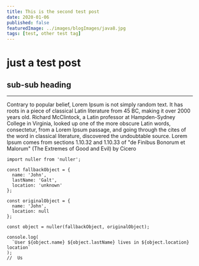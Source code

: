 ```yaml
---
title: This is the second test post
date: 2020-01-06
published: false
featuredImage: ../images/blogImages/java8.jpg
tags: [test, other test tag]
---
```


# just a test post

## sub-sub heading

---

Contrary to popular belief, Lorem Ipsum is not simply random text. It has roots in a piece of classical Latin literature
from 45 BC, making it over 2000 years old. Richard McClintock, a Latin professor at Hampden-Sydney College in Virginia,
looked up one of the more obscure Latin words, consectetur, from a Lorem Ipsum passage, and going through the cites of
the word in classical literature, discovered the undoubtable source. Lorem Ipsum comes from sections 1.10.32 and 1.10.33
of "de Finibus Bonorum et Malorum" (The Extremes of Good and Evil) by Cicero

```
import nuller from 'nuller';

const fallbackObject = {
  name: 'John',
  lastName: 'Galt',
  location: 'unknown'
};

const originalObject = {
  name: 'John',
  location: null
};

const object = nuller(fallbackObject, originalObject);

console.log(
  `User ${object.name} ${object.lastName} lives in ${object.location} location`
);
//  Us
```